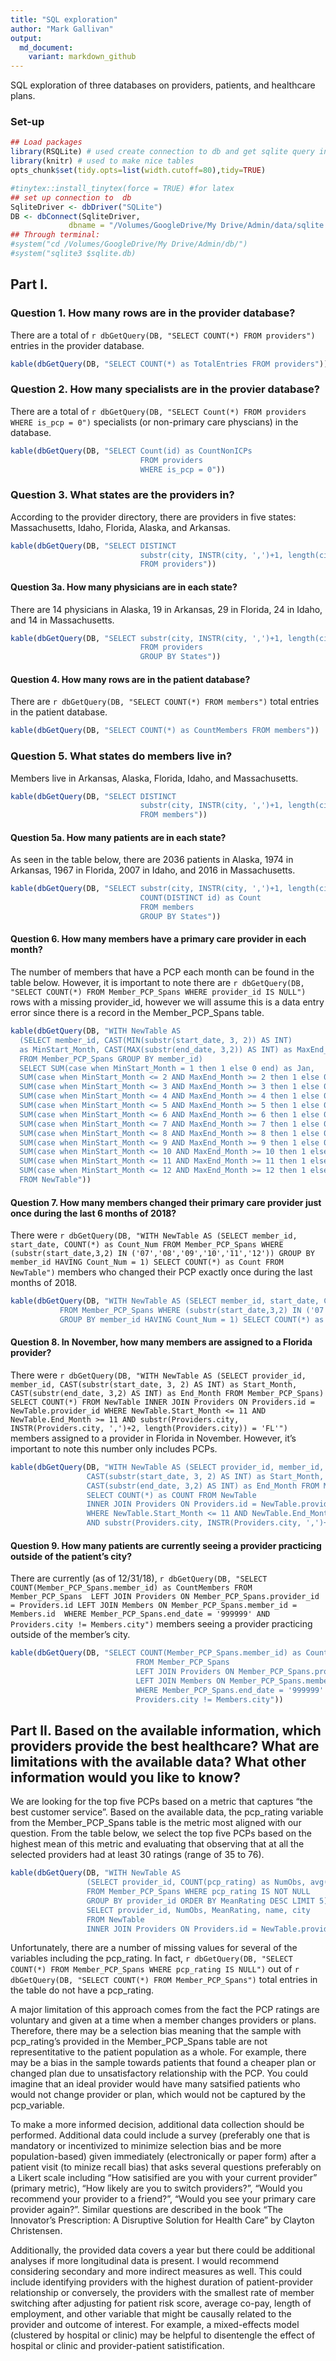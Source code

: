 ```yaml
---
title: "SQL exploration"
author: "Mark Gallivan"
output: 
  md_document:
    variant: markdown_github
---
```


SQL exploration of three databases on providers, patients, and healthcare plans. 

### Set-up
```r

## Load packages 
library(RSQLite) # used create connection to db and get sqlite query instead of bash call
library(knitr) # used to make nice tables 
opts_chunk$set(tidy.opts=list(width.cutoff=80),tidy=TRUE)

#tinytex::install_tinytex(force = TRUE) #for latex
## set up connection to  db
SqliteDriver <- dbDriver("SQLite")
DB <- dbConnect(SqliteDriver,
             dbname = "/Volumes/GoogleDrive/My Drive/Admin/data/sqlite.db")
## Through terminal:  
#system("cd /Volumes/GoogleDrive/My Drive/Admin/db/")
#system("sqlite3 $sqlite.db)               
```

## Part I. 

### Question 1. How many rows are in the provider database?

There are a total of `r dbGetQuery(DB, "SELECT COUNT(*) FROM providers")` entries in the provider database.
```r
kable(dbGetQuery(DB, "SELECT COUNT(*) as TotalEntries FROM providers"))
```

### Question 2. How many specialists are in the provier database?

There are a total of `r dbGetQuery(DB, "SELECT Count(*) FROM providers WHERE is_pcp = 0")` specialists (or non-primary care physcians) in the database. 
```r
kable(dbGetQuery(DB, "SELECT Count(id) as CountNonICPs 
                             FROM providers 
                             WHERE is_pcp = 0"))
```

### Question 3. What states are the providers in?

According to the provider directory, there are providers in five states: Massachusetts, Idaho, Florida, Alaska, and Arkansas. 
```r
kable(dbGetQuery(DB, "SELECT DISTINCT 
                             substr(city, INSTR(city, ',')+1, length(city)) as ProviderStates 
                             FROM providers"))
```


#### Question 3a. How many physicians are in each state?

There are 14 physicians in Alaska, 19 in Arkansas, 29 in Florida, 24 in Idaho, and 14 in Massachusetts. 

```r
kable(dbGetQuery(DB, "SELECT substr(city, INSTR(city, ',')+1, length(city)) as States, COUNT(id) as Count
                             FROM providers 
                             GROUP BY States"))
```


#### Question 4. How many rows are in the patient database? 

There are `r dbGetQuery(DB, "SELECT COUNT(*) FROM members")` total entries in the patient database. 
```r
kable(dbGetQuery(DB, "SELECT COUNT(*) as CountMembers FROM members"))
```

### Question 5. What states do members live in?

Members live in Arkansas, Alaska, Florida, Idaho, and Massachusetts. 
```r
kable(dbGetQuery(DB, "SELECT DISTINCT 
                             substr(city, INSTR(city, ',')+1, length(city)) as MemberStates 
                             FROM members"))
```

#### Question 5a. How many patients are in each state?

As seen in the table below, there are 2036 patients in Alaska, 1974 in Arkansas, 1967 in Florida, 2007 in Idaho, and 2016 in Massachusetts. 
```r
kable(dbGetQuery(DB, "SELECT substr(city, INSTR(city, ',')+1, length(city)) as States, 
                             COUNT(DISTINCT id) as Count 
                             FROM members 
                             GROUP BY States"))
```

#### Question 6. How many members have a primary care provider in each month?

The number of members that have a PCP each month can be found in the table below. However, it is important to note there are `r dbGetQuery(DB, "SELECT COUNT(*) FROM Member_PCP_Spans WHERE provider_id IS NULL")` rows with a missing provider_id, however we will assume this is a data entry error since there is a record in the Member_PCP_Spans table. 

```r
kable(dbGetQuery(DB, "WITH NewTable AS 
  (SELECT member_id, CAST(MIN(substr(start_date, 3, 2)) AS INT) 
  as MinStart_Month, CAST(MAX(substr(end_date, 3,2)) AS INT) as MaxEnd_Month 
  FROM Member_PCP_Spans GROUP BY member_id) 
  SELECT SUM(case when MinStart_Month = 1 then 1 else 0 end) as Jan, 
  SUM(case when MinStart_Month <= 2 AND MaxEnd_Month >= 2 then 1 else 0 end) as Feb, 
  SUM(case when MinStart_Month <= 3 AND MaxEnd_Month >= 3 then 1 else 0 end) as Mar, 
  SUM(case when MinStart_Month <= 4 AND MaxEnd_Month >= 4 then 1 else 0 end) as Apr, 
  SUM(case when MinStart_Month <= 5 AND MaxEnd_Month >= 5 then 1 else 0 end) as May, 
  SUM(case when MinStart_Month <= 6 AND MaxEnd_Month >= 6 then 1 else 0 end) as June, 
  SUM(case when MinStart_Month <= 7 AND MaxEnd_Month >= 7 then 1 else 0 end) as Jul, 
  SUM(case when MinStart_Month <= 8 AND MaxEnd_Month >= 8 then 1 else 0 end) as Aug, 
  SUM(case when MinStart_Month <= 9 AND MaxEnd_Month >= 9 then 1 else 0 end) as Sept, 
  SUM(case when MinStart_Month <= 10 AND MaxEnd_Month >= 10 then 1 else 0 end) as Oct, 
  SUM(case when MinStart_Month <= 11 AND MaxEnd_Month >= 11 then 1 else 0 end) as Nov, 
  SUM(case when MinStart_Month <= 12 AND MaxEnd_Month >= 12 then 1 else 0 end) as Dec 
  FROM NewTable")) 
```

#### Question 7. How many members changed their primary care provider just once during the last 6 months of 2018?

There were `r dbGetQuery(DB, "WITH NewTable AS (SELECT member_id, start_date, COUNT(*) as Count_Num FROM Member_PCP_Spans WHERE (substr(start_date,3,2) IN ('07','08','09','10','11','12')) GROUP BY member_id HAVING Count_Num = 1) SELECT COUNT(*) as Count FROM NewTable")` members who changed their PCP exactly once during the last months of 2018. 

```r
kable(dbGetQuery(DB, "WITH NewTable AS (SELECT member_id, start_date, COUNT(*) as Count_Num 
           FROM Member_PCP_Spans WHERE (substr(start_date,3,2) IN ('07','08','09','10','11','12')) 
           GROUP BY member_id HAVING Count_Num = 1) SELECT COUNT(*) as Count FROM NewTable"))
```

#### Question 8. In November, how many members are assigned to a Florida provider?

There were `r dbGetQuery(DB, "WITH NewTable AS (SELECT provider_id, member_id, CAST(substr(start_date, 3, 2) AS INT) as Start_Month, CAST(substr(end_date, 3,2) AS INT) as End_Month FROM Member_PCP_Spans) SELECT COUNT(*) FROM NewTable INNER JOIN Providers ON Providers.id = NewTable.provider_id WHERE NewTable.Start_Month <= 11 AND NewTable.End_Month >= 11 AND substr(Providers.city, INSTR(Providers.city, ',')+2, length(Providers.city)) = 'FL'")` members assigned to a provider in Florida in November. However, it's important to note this number only includes PCPs. 

```r
kable(dbGetQuery(DB, "WITH NewTable AS (SELECT provider_id, member_id, 
                 CAST(substr(start_date, 3, 2) AS INT) as Start_Month, 
                 CAST(substr(end_date, 3,2) AS INT) as End_Month FROM Member_PCP_Spans) 
                 SELECT COUNT(*) as COUNT FROM NewTable 
                 INNER JOIN Providers ON Providers.id = NewTable.provider_id 
                 WHERE NewTable.Start_Month <= 11 AND NewTable.End_Month >= 11 
                 AND substr(Providers.city, INSTR(Providers.city, ',')+2, length(Providers.city)) = 'FL'"))
```

#### Question 9. How many patients are currently seeing a provider practicing outside of the patient’s city?

There are currently (as of 12/31/18), `r dbGetQuery(DB, "SELECT COUNT(Member_PCP_Spans.member_id) as CountMembers
FROM Member_PCP_Spans 
LEFT JOIN Providers ON Member_PCP_Spans.provider_id = Providers.id
LEFT JOIN Members ON Member_PCP_Spans.member_id = Members.id 
WHERE Member_PCP_Spans.end_date = '999999' AND
Providers.city != Members.city")` members seeing a provider practicing outside of the member's city. 

```r
kable(dbGetQuery(DB, "SELECT COUNT(Member_PCP_Spans.member_id) as CountMembers
                            FROM Member_PCP_Spans 
                            LEFT JOIN Providers ON Member_PCP_Spans.provider_id = Providers.id
                            LEFT JOIN Members ON Member_PCP_Spans.member_id = Members.id 
                            WHERE Member_PCP_Spans.end_date = '999999' AND
                            Providers.city != Members.city")) 
```


## Part II. Based on the available information, which providers provide the best healthcare? What are limitations with the available data? What other information would you like to know? 

We are looking for the top five PCPs based on a metric that captures "the best customer service". Based on the available data, the pcp_rating variable from the Member_PCP_Spans table is the metric most aligned with our question. From the table below, we select the top five PCPs based on the highest mean of this metric and evaluating that observing that at all the selected providers had at least 30 ratings (range of 35 to 76). 

```r
kable(dbGetQuery(DB, "WITH NewTable AS 
                 (SELECT provider_id, COUNT(pcp_rating) as NumObs, avg(pcp_rating) as MeanRating 
                 FROM Member_PCP_Spans WHERE pcp_rating IS NOT NULL 
                 GROUP BY provider_id ORDER BY MeanRating DESC LIMIT 5) 
                 SELECT provider_id, NumObs, MeanRating, name, city 
                 FROM NewTable 
                 INNER JOIN Providers ON Providers.id = NewTable.provider_id"))
```

Unfortunately, there are a number of missing values for several of the variables including the pcp_rating. In fact, `r dbGetQuery(DB, "SELECT COUNT(*) FROM Member_PCP_Spans WHERE pcp_rating IS NULL")` out of `r dbGetQuery(DB, "SELECT COUNT(*) FROM Member_PCP_Spans")` total entries in the table do not have a pcp_rating. 

A major limitation of this approach comes from the fact the PCP ratings are voluntary and given at a time when a member changes providers or plans. Therefore, there may be a selection bias meaning that the sample with pcp_rating's provided in the Member_PCP_Spans table are not representitative to the patient population as a whole. For example, there may be a bias in the sample towards patients that found a cheaper plan or changed plan due to unsatisfactory relationship with the PCP. You could imagine that an ideal provider would have many satsified patients who would not change provider or plan, which would not be captured by the pcp_variable. 

To make a more informed decision, additional data collection should be performed. Additional data could include a survey (preferably one that is mandatory or incentivized to minimize selection bias and be more population-based) given immediately (electronically or paper form) after a patient visit (to minize recall bias) that asks several questions preferably on a Likert scale including "How satisified are you with your current provider" (primary metric), "How likely are you to switch providers?", "Would you recommend your provider to a friend?", "Would you see your primary care provider again?". Similar questions are described in the book "The Innovator's Prescription: A Disruptive Solution for Health Care" by Clayton Christensen. 

Additionally, the provided data covers a year but there could be additional analyses if more longitudinal data is present. I would recommend considering secondary and more indirect measures as well. This could include identifying providers with the highest duration of patient-provider relationship or conversely, the providers with the smallest rate of member switching  after adjusting for patient risk score, average co-pay, length of employment, and other variable that might be causally related to the provider and outcome of interest. For example, a mixed-effects model (clustered by hospital or clinic) may be helpful to disentengle the effect of hospital or clinic and provider-patient satistification. 



